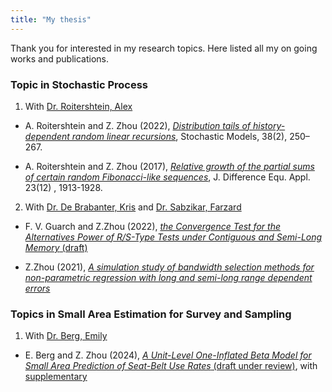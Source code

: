 ```yaml
---
title: "My thesis"
---
```


Thank you for interested in my research topics. Here listed all my on going works and publications.

### **Topic in Stochastic Process**
1. With [Dr. Roitershtein, Alex](https://people.tamu.edu/~roiterst/)

- A. Roitershtein and Z. Zhou (2022), [*Distribution tails of history-dependent random linear recursions*](https://doi.org/10.1080/15326349.2021.2003712), Stochastic Models, 38(2), 250–267.

- A. Roitershtein and Z. Zhou (2017), [*Relative growth of the partial sums of certain random Fibonacci-like sequences*](https://doi.org/10.1080/10236198.2017.1378353), J. Difference Equ. Appl. 23(12) , 1913-1928.

2. With [Dr. De Brabanter, Kris](https://www.stat.iastate.edu/people/kris-de-brabanter) and [Dr. Sabzikar, Farzard](https://www.stat.iastate.edu/people/farzad-sabzikar)

- F. V. Guarch and Z.Zhou (2022), [*the Convergence Test for the Alternatives Power of R/S-Type Tests under Contiguous and Semi-Long Memory* (draft)](rs.pdf)

- Z.Zhou (2021), [*A simulation study of bandwidth selection methods for non-parametric regression with long and semi-long range dependent errors*](MSCC.pdf)

### **Topics in Small Area Estimation for Survey and Sampling**
1. With [Dr. Berg, Emily](https://www.stat.iastate.edu/people/emily-berg)

- E. Berg and Z. Zhou (2024), [*A Unit-Level One-Inflated Beta Model for Small Area Prediction of Seat-Belt Use Rates* (draft under review)](UnitBeta-paper.pdf), with [supplementary](UnitBeta-supplymentary.pdf)
